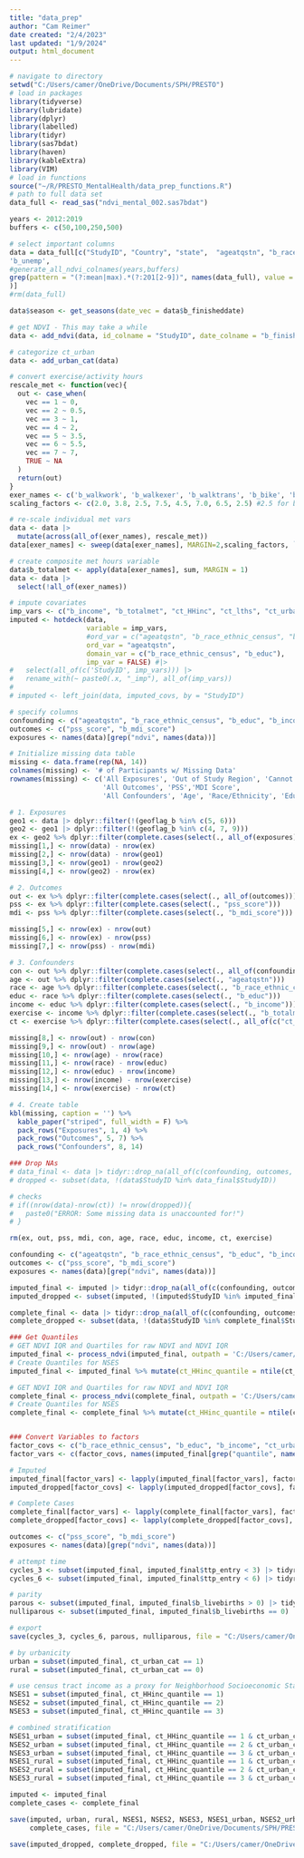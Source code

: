 ---
title: "data_prep"
author: "Cam Reimer"
date created: "2/4/2023"
last updated: "1/9/2024"
output: html_document
---

```{r load in data}
# navigate to directory 
setwd("C:/Users/camer/OneDrive/Documents/SPH/PRESTO")
# load in packages 
library(tidyverse)
library(lubridate)
library(dplyr)
library(labelled)
library(tidyr)
library(sas7bdat)
library(haven)
library(kableExtra)
library(VIM)
# load in functions
source("~/R/PRESTO_MentalHealth/data_prep_functions.R")
# path to full data set 
data_full <- read_sas("ndvi_mental_002.sas7bdat")
```

```{r Data Wrangling, Add NDVI}
years <- 2012:2019
buffers <- c(50,100,250,500)

# select important columns
data = data_full[c("StudyID", "Country", "state",  "ageatqstn", "b_race_ethnic_census", "b_educ", "b_income", "ct_HHinc", "ct_lths", "ct_urban", "pss_score", "b_mdi_score",  "b_finisheddate", 'b_walkwork', 'b_walkexer', 'b_walktrans', 'b_bike', 'b_freeweights', 'b_jogswimraq', 'b_aerobics', 'b_garden', 'b_livebirths', 'b_everpregnant', 'ttp_entry', 'geoflag', 'geoflag_b', #'b_smoke', 'b_beerfreq', 'b_redwinefreq', 'b_whitewinefreq', 'b_dessertwinefreq','b_liqourfreq',
'b_unemp', 
#generate_all_ndvi_colnames(years,buffers)
grep(pattern = "(?:mean|max).*(?:201[2-9])", names(data_full), value = TRUE)
)]
#rm(data_full)

data$season <- get_seasons(date_vec = data$b_finisheddate)

# get NDVI - This may take a while
data <- add_ndvi(data, id_colname = "StudyID", date_colname = "b_finisheddate", buffers=buffers)

# categorize ct_urban
data <- add_urban_cat(data)
```

```{r, Add Exercise Data}
# convert exercise/activity hours 
rescale_met <- function(vec){
  out <- case_when(
    vec == 1 ~ 0,
    vec == 2 ~ 0.5, 
    vec == 3 ~ 1,
    vec == 4 ~ 2, 
    vec == 5 ~ 3.5,
    vec == 6 ~ 5.5, 
    vec == 7 ~ 7, 
    TRUE ~ NA
  )
  return(out)
}
exer_names <- c('b_walkwork', 'b_walkexer', 'b_walktrans', 'b_bike', 'b_freeweights', 'b_jogswimraq', 'b_aerobics', 'b_garden') #not including 'b_yoga'
scaling_factors <- c(2.0, 3.8, 2.5, 7.5, 4.5, 7.0, 6.5, 2.5) #2.5 for b_yoga

# re-scale individual met vars
data <- data |>
  mutate(across(all_of(exer_names), rescale_met))
data[exer_names] <- sweep(data[exer_names], MARGIN=2,scaling_factors, `*`)

# create composite met hours variable
data$b_totalmet <- apply(data[exer_names], sum, MARGIN = 1)
data <- data |>
  select(!all_of(exer_names))
```

```{r Hot deck imputation}
# impute covariates 
imp_vars <- c("b_income", "b_totalmet", "ct_HHinc", "ct_lths", "ct_urban_cat", "b_livebirths", "ttp_entry", "b_unemp")
imputed <- hotdeck(data,
                   variable = imp_vars,
                   #ord_var = c("ageatqstn", "b_race_ethnic_census", "b_educ"),
                   ord_var = "ageatqstn",
                   domain_var = c("b_race_ethnic_census", "b_educ"),
                   imp_var = FALSE) #|>
#   select(all_of(c('StudyID', imp_vars))) |>
#   rename_with(~ paste0(.x, "_imp"), all_of(imp_vars))
# 
# imputed <- left_join(data, imputed_covs, by = "StudyID")
```

```{r, Check for Missingness Sequentially}
# specify columns
confounding <- c("ageatqstn", "b_race_ethnic_census", "b_educ", "b_income", "b_totalmet", "ct_HHinc", "ct_lths", "ct_urban_cat")
outcomes <- c("pss_score", "b_mdi_score")
exposures <- names(data)[grep("ndvi", names(data))]

# Initialize missing data table
missing <- data.frame(rep(NA, 14))
colnames(missing) <- '# of Participants w/ Missing Data'
rownames(missing) <- c('All Exposures', 'Out of Study Region', 'Cannot be accurately geocoded', 'Missing NDVI',
                       'All Outcomes', 'PSS','MDI Score',  
                       'All Confounders', 'Age', 'Race/Ethnicity', 'Education', 'Income', 'Exercise', 'Census-tract Measures')

# 1. Exposures 
geo1 <- data |> dplyr::filter(!(geoflag_b %in% c(5, 6)))
geo2 <- geo1 |> dplyr::filter(!(geoflag_b %in% c(4, 7, 9)))
ex <- geo2 %>% dplyr::filter(complete.cases(select(., all_of(exposures))))
missing[1,] <- nrow(data) - nrow(ex)
missing[2,] <- nrow(data) - nrow(geo1)
missing[3,] <- nrow(geo1) - nrow(geo2)
missing[4,] <- nrow(geo2) - nrow(ex)

# 2. Outcomes 
out <- ex %>% dplyr::filter(complete.cases(select(., all_of(outcomes))))
pss <- ex %>% dplyr::filter(complete.cases(select(., "pss_score")))
mdi <- pss %>% dplyr::filter(complete.cases(select(., "b_mdi_score")))

missing[5,] <- nrow(ex) - nrow(out)
missing[6,] <- nrow(ex) - nrow(pss)
missing[7,] <- nrow(pss) - nrow(mdi)

# 3. Confounders 
con <- out %>% dplyr::filter(complete.cases(select(., all_of(confounding))))
age <- out %>% dplyr::filter(complete.cases(select(., "ageatqstn")))
race <- age %>% dplyr::filter(complete.cases(select(., "b_race_ethnic_census")))
educ <- race %>% dplyr::filter(complete.cases(select(., "b_educ")))
income <- educ %>% dplyr::filter(complete.cases(select(., "b_income")))
exercise <- income %>% dplyr::filter(complete.cases(select(., "b_totalmet")))
ct <- exercise %>% dplyr::filter(complete.cases(select(., all_of(c("ct_urban_cat", "ct_lths", "ct_HHinc")))))

missing[8,] <- nrow(out) - nrow(con)
missing[9,] <- nrow(out) - nrow(age)
missing[10,] <- nrow(age) - nrow(race)
missing[11,] <- nrow(race) - nrow(educ)
missing[12,] <- nrow(educ) - nrow(income)
missing[13,] <- nrow(income) - nrow(exercise)
missing[14,] <- nrow(exercise) - nrow(ct)

# 4. Create table
kbl(missing, caption = '') %>%
  kable_paper("striped", full_width = F) %>%
  pack_rows("Exposures", 1, 4) %>%
  pack_rows("Outcomes", 5, 7) %>%
  pack_rows("Confounders", 8, 14)

### Drop NAs
# data_final <- data |> tidyr::drop_na(all_of(c(confounding, outcomes, exposures))) |> dplyr::filter(!(geoflag_b %in% c(4,5,6,7,9)))
# dropped <- subset(data, !(data$StudyID %in% data_final$StudyID))

# checks 
# if((nrow(data)-nrow(ct)) != nrow(dropped)){
#   paste0("ERROR: Some missing data is unaccounted for!")
# }

rm(ex, out, pss, mdi, con, age, race, educ, income, ct, exercise)
```

```{r, Drop Participants with missing data}
confounding <- c("ageatqstn", "b_race_ethnic_census", "b_educ", "b_income", "b_totalmet", "ct_HHinc", "ct_lths", "ct_urban_cat", "season")
outcomes <- c("pss_score", "b_mdi_score")
exposures <- names(data)[grep("ndvi", names(data))]

imputed_final <- imputed |> tidyr::drop_na(all_of(c(confounding, outcomes, exposures))) |> dplyr::filter(!(geoflag_b %in% c(4,5,6,7,9)))
imputed_dropped <- subset(imputed, !(imputed$StudyID %in% imputed_final$StudyID))

complete_final <- data |> tidyr::drop_na(all_of(c(confounding, outcomes, exposures))) |> dplyr::filter(!(geoflag_b %in% c(4,5,6,7,9)))
complete_dropped <- subset(data, !(data$StudyID %in% complete_final$StudyID))
```

```{r Get quantiles and assign factors}
### Get Quantiles
# GET NDVI IQR and Quartiles for raw NDVI and NDVI IQR
imputed_final <- process_ndvi(imputed_final, outpath = 'C:/Users/camer/OneDrive/Documents/SPH/PRESTO/imputed_breaks.csv') # saves NDVI quartile breaks
# Create Quantiles for NSES
imputed_final <- imputed_final %>% mutate(ct_HHinc_quantile = ntile(ct_HHinc, 3))

# GET NDVI IQR and Quartiles for raw NDVI and NDVI IQR
complete_final <- process_ndvi(complete_final, outpath = 'C:/Users/camer/OneDrive/Documents/SPH/PRESTO/complete_case_breaks.csv') # saves NDVI quartile breaks
# Create Quantiles for NSES
complete_final <- complete_final %>% mutate(ct_HHinc_quantile = ntile(ct_HHinc, 3))


### Convert Variables to factors 
factor_covs <- c("b_race_ethnic_census", "b_educ", "b_income", "ct_urban_cat", "b_unemp", "b_everpregnant", "season")
factor_vars <- c(factor_covs, names(imputed_final[grep("quantile", names(imputed_final))]))

# Imputed 
imputed_final[factor_vars] <- lapply(imputed_final[factor_vars], factor)
imputed_dropped[factor_covs] <- lapply(imputed_dropped[factor_covs], factor)

# Complete Cases
complete_final[factor_vars] <- lapply(complete_final[factor_vars], factor)
complete_dropped[factor_covs] <- lapply(complete_dropped[factor_covs], factor)
```

```{r, Prep for Sensitivity Analysis}
outcomes <- c("pss_score", "b_mdi_score")
exposures <- names(data)[grep("ndvi", names(data))]

# attempt time 
cycles_3 <- subset(imputed_final, imputed_final$ttp_entry < 3) |> tidyr::drop_na(all_of(c(outcomes, exposures)))
cycles_6 <- subset(imputed_final, imputed_final$ttp_entry < 6) |> tidyr::drop_na(all_of(c(outcomes, exposures))) 

# parity 
parous <- subset(imputed_final, imputed_final$b_livebirths > 0) |> tidyr::drop_na(all_of(c(outcomes, exposures)))
nulliparous <- subset(imputed_final, imputed_final$b_livebirths == 0) |> tidyr::drop_na(all_of(c(outcomes, exposures)))

# export 
save(cycles_3, cycles_6, parous, nulliparous, file = "C:/Users/camer/OneDrive/Documents/SPH/PRESTO/data/sensitivity_data.RData")
```

```{r Create subsets}
# by urbanicity 
urban = subset(imputed_final, ct_urban_cat == 1)
rural = subset(imputed_final, ct_urban_cat == 0)

# use census tract income as a proxy for Neighborhood Socioeconomic Status
NSES1 = subset(imputed_final, ct_HHinc_quantile == 1)
NSES2 = subset(imputed_final, ct_HHinc_quantile == 2)
NSES3 = subset(imputed_final, ct_HHinc_quantile == 3)

# combined stratification
NSES1_urban = subset(imputed_final, ct_HHinc_quantile == 1 & ct_urban_cat ==1)
NSES2_urban = subset(imputed_final, ct_HHinc_quantile == 2 & ct_urban_cat ==1)
NSES3_urban = subset(imputed_final, ct_HHinc_quantile == 3 & ct_urban_cat ==1)
NSES1_rural = subset(imputed_final, ct_HHinc_quantile == 1 & ct_urban_cat ==0)
NSES2_rural = subset(imputed_final, ct_HHinc_quantile == 2 & ct_urban_cat ==0)
NSES3_rural = subset(imputed_final, ct_HHinc_quantile == 3 & ct_urban_cat ==0)

```

```{r Export data}
imputed <- imputed_final
complete_cases <- complete_final 

save(imputed, urban, rural, NSES1, NSES2, NSES3, NSES1_urban, NSES2_urban, NSES3_urban, NSES1_rural, NSES2_rural, NSES3_rural,
     complete_cases, file = "C:/Users/camer/OneDrive/Documents/SPH/PRESTO/data/data_processed.RData")

save(imputed_dropped, complete_dropped, file = "C:/Users/camer/OneDrive/Documents/SPH/PRESTO/data/dropped.RData")
```


